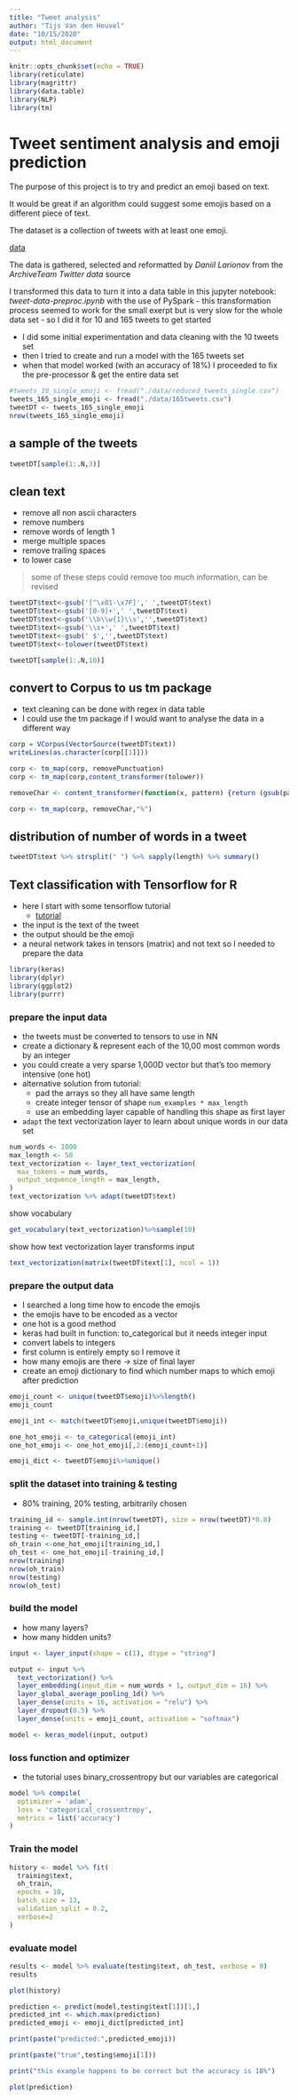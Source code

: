 ```yaml
---
title: "Tweet analysis"
author: "Tijs Van den Heuvel"
date: "10/15/2020"
output: html_document
---
```


```r
knitr::opts_chunk$set(echo = TRUE)
library(reticulate)
library(magrittr)
library(data.table)
library(NLP)
library(tm)
```

# Tweet sentiment analysis and emoji prediction

The purpose of this project is to try and predict an emoji based on text.

It would be great if an algorithm could suggest some emojis based on a different piece of text.

The dataset is a collection of tweets with at least one emoji.

[data](https://www.kaggle.com/rexhaif/emojifydata-en)

The data is gathered, selected and reformatted by _Daniil Larionov_ from the _ArchiveTeam Twitter data_ source

I transformed this data to turn it into a data table in this jupyter notebook: _tweet-data-preproc.ipynb_ with the use of PySpark
- this transformation process seemed to work for the small exerpt but is very slow for the whole data set 
- so I did it for 10 and 165 tweets to get started 

- I did some initial experimentation and data cleaning with the 10 tweets set
- then I tried to create and run a model with the 165 tweets set
- when that model worked (with an accuracy of 18%) I proceeded to fix the pre-processor & get the entire data set 

```r
#tweets_10_single_emoji <- fread("./data/reduced_tweets_single.csv")
tweets_165_single_emoji <- fread("./data/165tweets.csv")
tweetDT <- tweets_165_single_emoji
nrow(tweets_165_single_emoji)
```

## a sample of the tweets

```r
tweetDT[sample(1:.N,3)]
```

## clean text

- remove all non ascii characters
- remove numbers 
- remove words of length 1 
- merge multiple spaces
- remove trailing spaces
- to lower case

> some of these steps could remove too much information, can be revised

```r
tweetDT$text<-gsub('[^\x01-\x7F]',' ',tweetDT$text)
tweetDT$text<-gsub('[0-9]+',' ',tweetDT$text)
tweetDT$text<-gsub('\\b\\w{1}\\s','',tweetDT$text)
tweetDT$text<-gsub('\\s+',' ',tweetDT$text)
tweetDT$text<-gsub(' $','',tweetDT$text)
tweetDT$text<-tolower(tweetDT$text)

```

```r
tweetDT[sample(1:.N,10)]
```

## convert to Corpus to us tm package

- text cleaning can be done with regex in data table
- I could use the tm package if I would want to analyse the data in a different way

```r
corp = VCorpus(VectorSource(tweetDT$text))
writeLines(as.character(corp[[1]]))

corp <- tm_map(corp, removePunctuation)
corp <- tm_map(corp,content_transformer(tolower))

removeChar <- content_transformer(function(x, pattern) {return (gsub(pattern," ", x))})

corp <- tm_map(corp, removeChar,"%")
```


## distribution of number of words in a tweet 

```r
tweetDT$text %>% strsplit(" ") %>% sapply(length) %>% summary()
```

## Text classification with Tensorflow for R

- here I start with some tensorflow tutorial
  - [tutorial](https://tensorflow.rstudio.com/tutorials/beginners/basic-ml/tutorial_basic_text_classification/)
- the input is the text of the tweet
- the output should be the emoji
- a neural network takes in tensors (matrix) and not text so I needed to prepare the data

```r
library(keras)
library(dplyr)
library(ggplot2)
library(purrr)
```

### prepare the input data

- the tweets must be converted to tensors to use in NN
- create a dictionary & represent each of the 10,00 most common words by an integer
- you could create a very sparse 1,000D vector but that's too memory intensive (one hot)
- alternative solution from tutorial:
  - pad the arrays so they all have same length
  - create integer tensor of shape `num_examples * max_length`
  - use an embedding layer capable of handling this shape as first layer
- `adapt` the text vectorization layer to learn about unique words in our data set

```r
num_words <- 1000
max_length <- 50
text_vectorization <- layer_text_vectorization(
  max_tokens = num_words, 
  output_sequence_length = max_length, 
)
text_vectorization %>% adapt(tweetDT$text)
```

show vocabulary 
```r
get_vocabulary(text_vectorization)%>%sample(10)
```

show how text vectorization layer transforms input
```r
text_vectorization(matrix(tweetDT$text[1], ncol = 1))
```

### prepare the output data

- I searched a long time how to encode the emojis
- the emojis have to be encoded as a vector
- one hot is a good method 
- keras had built in function: to_categorical but it needs integer input
- convert labels to integers
- first column is entirely empty so I remove it
- how many emojis are there -> size of final layer
- create an emoji dictionary to find which number maps to which emoji after prediction

```r
emoji_count <- unique(tweetDT$emoji)%>%length()
emoji_count

emoji_int <- match(tweetDT$emoji,unique(tweetDT$emoji))

one_hot_emoji <- to_categorical(emoji_int)
one_hot_emoji <- one_hot_emoji[,2:(emoji_count+1)]

emoji_dict <- tweetDT$emoji%>%unique()
```

### split the dataset into training & testing

- 80% training, 20% testing, arbitrarily chosen

```r
training_id <- sample.int(nrow(tweetDT), size = nrow(tweetDT)*0.8)
training <- tweetDT[training_id,]
testing <- tweetDT[-training_id,]
oh_train <-one_hot_emoji[training_id,]
oh_test <- one_hot_emoji[-training_id,]
nrow(training)
nrow(oh_train)
nrow(testing)
nrow(oh_test)
```

### build the model

- how many layers?
- how many hidden units?

```r
input <- layer_input(shape = c(1), dtype = "string")

output <- input %>% 
  text_vectorization() %>% 
  layer_embedding(input_dim = num_words + 1, output_dim = 16) %>%
  layer_global_average_pooling_1d() %>%
  layer_dense(units = 16, activation = "relu") %>%
  layer_dropout(0.5) %>% 
  layer_dense(units = emoji_count, activation = "softmax")

model <- keras_model(input, output)
```

### loss function and optimizer

- the tutorial uses binary_crossentropy but our variables are categorical

```r
model %>% compile(
  optimizer = 'adam',
  loss = 'categorical_crossentropy',
  metrics = list('accuracy')
)
```

### Train the model

```r
history <- model %>% fit(
  training$text,
  oh_train,
  epochs = 10,
  batch_size = 13,
  validation_split = 0.2,
  verbose=2
)
```

### evaluate model
```r
results <- model %>% evaluate(testing$text, oh_test, verbose = 0)
results
```

```r
plot(history)
```

```r
prediction <- predict(model,testing$text[1])[1,]
predicted_int <- which.max(prediction)
predicted_emoji <- emoji_dict[predicted_int]

print(paste("predicted:",predicted_emoji))

print(paste("true",testing$emoji[1]))

print("this example happens to be correct but the accuracy is 18%")

```


```r
plot(prediction)
```















